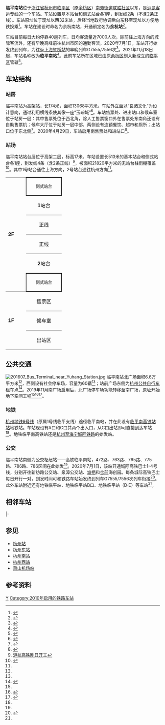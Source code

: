 {{about|[[沪杭客运专线|沪杭客运专线]]车站|[[杭州地铁|杭州地铁]]车站|临平南高铁站站}}
{{Infobox China railway station 
|车站名称 = 临平南站
|图片 = Linping South Railway Station.jpg
|caption = 车站南广场（2022年）
|车站拼音 = Lin Ping Nan
|英文名称 = Linpingnan Railway Station
|车站代码 = 32004
|电报码 = EVH
|拼音码 = LPN
|车站位置 = [[浙江省|浙江省]][[杭州市|杭州市]][[临平区|临平区]][[南苑街道_(杭州市)|南苑街道]]
|坐标 = {{coord|30|22|58.11|N|120|17|30.05|E|display=inline,title}}
|归属 = [[上海铁路局|上海铁路局]][[嘉兴车务段|嘉兴车务段]]
|connections = {{杭州地铁路线标志|9|full}}、{{杭州地铁路线标志|H}}[[临平南高铁站站|临平南高铁站站]]
|线路 = [[沪昆客运专线|沪昆客运专线]]
|车站等级 = [[三等站_(中国大陆)|三等站]]
|月台数目 = 2
|股道数目 = 4
|站台面 = 2	
|opened = 2010年10月26日
|former = 余杭站（2010—2021年）
|route_map={{杭州市铁路车站RDT/临平南站}}
}}
'''临平南站'''位于[[浙江省|浙江省]][[杭州市|杭州市]][[临平区|临平区]]（原[[余杭区|余杭区]]）[[南苑街道_(杭州市)|南苑街道]][[联胜社区|联胜社区]]以东，是[[沪昆客运专线|沪昆客运专线]]的一个车站。车站设置基本站台和侧式站台各1座，到发线2条（不含2条正线）。车站原址位于现址以西32米处，后经当地政府协调后向东移至现址以方便地铁换乘<Ref name="ne">{{cite news|title=8元钱16分钟明天起，临平人可坐高铁到杭上班|url=http://news.sina.com.cn/c/2010-10-25/052718279982s.shtml|work=浙江在线-今日早报|date=2010-10-25}}</ref>。车站在建设时命名为余杭南站，开通前定名为'''余杭站'''<ref>{{cite news|title=沪杭高铁昨天调试列车 余杭南站主体成型|url=https://hznews.hangzhou.com.cn/chengshi/content/2010-08/13/content_3390589.htm|work=都市快报|publisher=杭州网|date=2010-08-13|accessdate=2021-10-19|archive-date=2021-10-28|archive-url=https://web.archive.org/web/20211028182837/https://hznews.hangzhou.com.cn/chengshi/content/2010-08/13/content_3390589.htm|dead-url=no}}</ref>。

车站目前每日大约停靠40趟列车，日均客流量近7000人次，除前往上海方向的城际客流外，还有早晚高峰前往杭州市区的通勤客流。2020年7月1日，车站开行始发终到列车，为往返[[上海虹桥站|上海虹桥站]]的早晚列车G7555/7556次<ref>{{cite news|title=融入长三角 杭州余杭到上海虹桥首趟始发列车今天开通|url=http://n.cztv.com/zhejiang/13476448.html|publisher=新蓝网|date=2020-07-01|accessdate=2020-07-01|archive-date=2020-07-02|archive-url=https://web.archive.org/web/20200702183402/http://n.cztv.com/zhejiang/13476448.html|dead-url=no}}</ref>。2021年11月18日起，车站名称改为'''临平南站'''<ref>{{cite news|title=11月18日起 高铁余杭站将更名为临平南站|url=https://hznews.hangzhou.com.cn/chengshi/content/2021-10/19/content_8075605.htm|publisher=杭州网|date=2021-10-19|accessdate=2021-10-19|archive-date=2021-10-19|archive-url=https://web.archive.org/web/20211019043337/https://hznews.hangzhou.com.cn/chengshi/content/2021-10/19/content_8075605.htm|dead-url=no}}</ref>。此前车站所在区域已由原[[余杭区|余杭区]]划入新成立的[[临平区|临平区]]管辖<ref name="re2">{{cite news|title=余杭高铁站即将更名临平南站！如果你手上有余杭站的车票，也可以去临平南站乘车|url=https://hznews.hangzhou.com.cn/chengshi/content/2021-11/16/content_8097306.htm|publisher=杭州网|date=2021-11-16|accessdate=2021-11-16|archive-date=2021-11-16|archive-url=https://web.archive.org/web/20211116134721/https://hznews.hangzhou.com.cn/chengshi/content/2021-11/16/content_8097306.htm|dead-url=no}}</ref>。

== 车站结构 ==
===站房===
{{multiple images|align=right|direction=vertical|width=220
|image1=Yuhang Railway Station, 2014-07-27 02.JPG|caption1=北进站口
}}
临平南站为高架站，长174米，面积13068平方米。车站外立面以“良渚文化”为设计意向，通过利用横线条使其像一座“玉琮城”<ref>{{cite news|title=余杭站： 全线唯一的高架站|url=http://jrzb.zjol.com.cn/html/2010-09/07/content_525170.htm?div=-1|publisher=今日早报|date=2010-09-07|accessdate=2020-08-02|archive-date=2021-11-16|archive-url=https://web.archive.org/web/20211116140229/http://jrzb.zjol.com.cn/html/2010-09/07/content_525170.htm?div=-1|dead-url=no}}</ref>。车站售票处、进出站口和候车室位于站房一层：其中售票处位于西北角，除人工售票窗口外在售票处东南角还设有自助售票机；候车大厅位于站房一层中部，两侧设有连锁餐饮、超市和厕所；出站口位于东北侧<ref name="Str">{{Cite news|title=沪杭高铁预计月底前开通|url=https://hznews.hangzhou.com.cn/chengshi/content/2010-10/15/content_3484740.htm|publisher=杭州网|date=2010-10-15|accessdate=2020-08-02|archive-date=2014-01-22|archive-url=https://web.archive.org/web/20140122051515/http://hznews.hangzhou.com.cn/chengshi/content/2010-10/15/content_3484740.htm|dead-url=no}}</ref>。2020年4月29日，车站启用南售票处和进站口<Ref name="se">{{cite news|title=余杭高铁站南侧出入口启用|url=https://www.yuhang.gov.cn/art/2020/4/30/art_1532134_42775417.html|work=余杭晨报|publisher=杭州市余杭区人民政府|date=2020-04-30}}</ref>。
{{gallery
|width=170
|File:201607 Ticket Office at Yuhang Station.jpg|临平南站北售票厅
|File:201607 Entrance of Yuhang Station.jpg|北进站口
|File:201607 Currently closed southern entrance of Yuhang Station.jpg|南进站口（2016年）
|File:201607 Exit of Yuhang Station.jpg|位于站房东侧的出站口
}}

=== 站场 ===
{{multiple images|align=right|direction=vertical|width=220
|image1=Zhejiang Hangzhou Yuhang - Yuhang Railway Station IMG 8703.jpg|caption1=车站站台
|image2=201607 A CRH380B EMU passes Yuhang Station.jpg|caption2=[[CRH380B|CRH380B]]列车通过临平南站
}}
临平南站站台层位于高架二层，标高17米。车站设置长513米的基本站台和侧式站台各1座，到发线4条（含2条正线）<ref>[http://www.yuhang.gov.cn/class/class_43/articles/142286.html 沪杭高铁昨日开工]{{dead link|date=2017年11月 |bot=InternetArchiveBot |fix-attempted=yes }}</ref>，被面积21820平方米的无站台柱雨棚覆盖<Ref>
{{cite news|title=铁道部副部长卢春房参观沪杭高铁余杭站|url=http://www.yduss.com/new_site/view.asp?id=89|publisher=盈都集团|date=2010-10-16}}{{Dead link}}
</ref>。其中1号站台通往上海方向，2号站台通往杭州方向<ref name="Str"/>。

{|cellspacing=0 cellpadding=3
|-
|style="border-bottom:solid 1px gray;border-top:solid 1px gray;" rowspan=6 valign=top width=50|'''2F'''
|style="border-top:solid 2px black;border-right:solid 2px black;border-left:solid 2px black;border-bottom:solid 2px black;" colspan=2 align=center|<small>侧式站台</small>
|-
|style="border-bottom:solid 1px gray;" width=100|'''1'''站台
|style="border-bottom:solid 1px gray;" width=350|沪昆高铁  往{{站|上海虹桥}}方向<small>
|-
|style="border-bottom:solid 1px gray;"|正线
|style="border-bottom:solid 1px gray;"|[[沪昆客运专线|沪昆客运专线]]列车通过线<small>（不靠站）
|-
|style="border-bottom:solid 1px gray;"|正线
|style="border-bottom:solid 1px gray;"|[[沪昆客运专线|沪昆客运专线]]列车通过线<small>（不靠站）
|-
|'''2'''站台
|沪昆高铁  往{{站|昆明南}}方向<small>
|-
|style="border-top:solid 2px black;border-right:solid 2px black;border-left:solid 2px black;border-bottom:solid 2px black;" colspan=2 align=center|<small>侧式站台</small>
|-
|style="border-bottom:solid 1px gray;" rowspan=4 valign=top|'''1F'''
|style="border-bottom:solid 1px gray;"|售票区
|style="border-bottom:solid 1px gray;"|售票处
|-
|style="border-bottom:solid 1px gray;" rowspan=2|候车室
|style="border-bottom:solid 1px gray;"|进站口、安检、便利店、餐厅
|-
|style="border-bottom:solid 1px gray;"|候车区、检票口、进站通道
|-
|style="border-bottom:solid 1px gray;"|出站区
|style="border-bottom:solid 1px gray;"|出站闸机
|}

==公共交通 ==
[[File:201607_Bus_Terminal_near_Yuhang_Station.jpg|thumb]]
临平南站北广场面积6.6万平方米<Ref name="ne"/>，西侧设有社会停车场，容量为60辆<ref name="Str"/>；站前广场东侧为[[杭州公共自行车|杭州公共自行车]]租车点<ref name="gr">{{cite news|title=1500辆公共自行车为临平地铁站服务(图)|url=https://hwyst.hangzhou.com.cn/xwfb/content/2012-08/06/content_4324636_2.htm|publisher=杭州网|date=2012-08-06}}{{Dead link}}</ref>。2019年11月南广场启用后，北广场停车场功能转移至南广场，原址开始地下空间工程<Ref name="se"/><Ref>
{{cite news|title=余杭高铁站北广场地下空间工程昨日开工 建成后可换乘杭州地铁1号线及杭海城际铁路|url=https://hznews.hangzhou.com.cn/chengshi/content/2019-12/06/content_7316643.htm|publisher=杭州网|date=2019-12-06|accessdate=2020-08-02|archive-date=2019-12-06|archive-url=https://web.archive.org/web/20191206175430/https://hznews.hangzhou.com.cn/chengshi/content/2019-12/06/content_7316643.htm|dead-url=no}}
</ref><ref>{{cite news|title=沪杭高铁开通在即 记者探营沿途7个车站|url=http://www.peoplerail.com/rail/show-475-86430-1.html|work=浙江在线－钱江晚报|publisher=人民铁道网|date=2010-10-15}}</ref>。

===地铁===
{{Main|临平南高铁站站}}
[[杭州地铁|杭州地铁]][[杭州地铁9号线|9号线]]（原属1号线临平支线）途径临平南站，并在此设有[[临平南高铁站站|临平南高铁站站]]地铁站。车站现设有A口和C口共两个出入口，从C口出站即可直接到达车站<ref name="gr"/>。地铁临平南高铁站还是[[杭州至海宁城际铁路|杭州至海宁城际铁路]]的始发站。

===公交===
临平南站南侧为公交枢纽站——高铁临平南站，472路、763路、765路、775路、786路、786区间在此始发<ref name="gr"/>。2020年7月1日，该站开通城际高铁巴士1-4号线，分别开往新纺路公交站、泉漳公交站、[[塘栖镇|塘栖]]和[[仓前街道_(杭州市)|仓前]]海创园。每条城际高铁巴士每日开行一对，到发时间可和铁路车站始发终到列车G7555/7556次列车衔接<ref>{{cite news|title=7月1日起 配套余杭高铁首趟始发列车新开4条公交线路|url=https://hznews.hangzhou.com.cn/xinzheng/quxian/content/2020-06/30/content_7764836.htm|publisher=杭州网|date=2020-06-30}}</ref>。此外车站附近还有地铁临平站、地铁临平站B口、地铁临平站（D·E）等车站<ref name="re2"/>。

==相邻车站==
{{start rail box|[[中国铁路|中国铁路]]}}
{{s-inop|[[海宁西站|海宁西站]]|{{站|上海虹桥}}方向|rows=2}}
{{s-line|[[沪昆高速铁路|沪昆高速铁路]]<br/>← 11km 临平南站 15km →}}
{{s-inop|[[杭州东站|杭州东站]]|{{站|昆明南}}方向}}
|-
{{s-line|[[沪昆高速铁路|沪昆高速铁路]]笕桥线<br />{{0}}{{0}}{{0}}{{0}} {{0}}{{0}}临平南站 10km →}}
{{s-inop|[[笕桥站|笕桥站]]|{{站|笕桥}}、{{站|杭州}}方向}}
{{end box}}

==参见==
*[[杭州站|杭州站]]
*[[杭州东站|杭州东站]]
*[[杭州南站|杭州南站]]
*[[杭州西站|杭州西站]]
*[[萧山机场站_(中国铁路)|萧山机场站]]

==参考资料==
{{commonscat}}
{{reflist}}

{{沪昆客运专线}}
{{杭州铁路车站}}
{{杭州长途公共交通枢纽}}

[[Category:临平区|Y]]
[[Category:2010年启用的铁路车站|Category:2010年启用的铁路车站]]